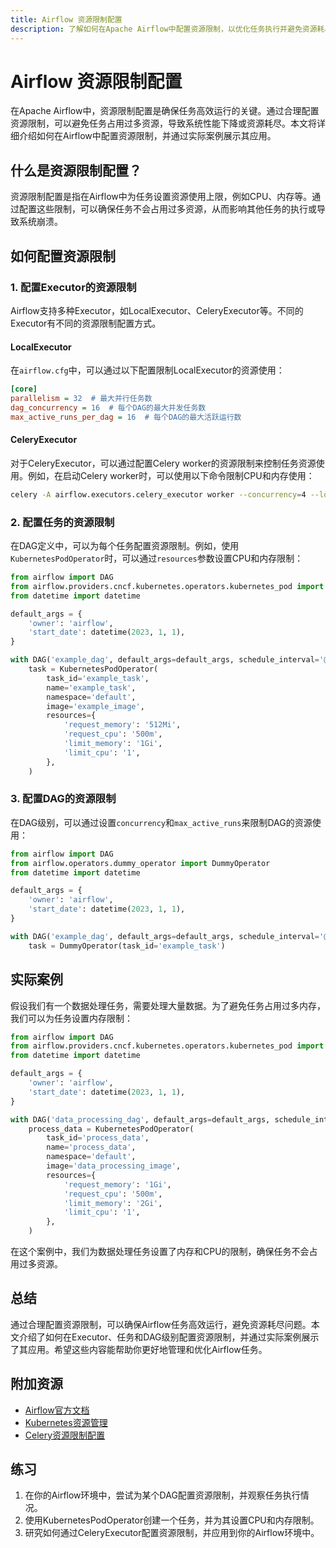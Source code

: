 ```yaml
---
title: Airflow 资源限制配置
description: 了解如何在Apache Airflow中配置资源限制，以优化任务执行并避免资源耗尽问题。
---
```


# Airflow 资源限制配置

在Apache Airflow中，资源限制配置是确保任务高效运行的关键。通过合理配置资源限制，可以避免任务占用过多资源，导致系统性能下降或资源耗尽。本文将详细介绍如何在Airflow中配置资源限制，并通过实际案例展示其应用。

## 什么是资源限制配置？

资源限制配置是指在Airflow中为任务设置资源使用上限，例如CPU、内存等。通过配置这些限制，可以确保任务不会占用过多资源，从而影响其他任务的执行或导致系统崩溃。

## 如何配置资源限制

### 1. 配置Executor的资源限制

Airflow支持多种Executor，如LocalExecutor、CeleryExecutor等。不同的Executor有不同的资源限制配置方式。

#### LocalExecutor

在`airflow.cfg`中，可以通过以下配置限制LocalExecutor的资源使用：

```ini
[core]
parallelism = 32  # 最大并行任务数
dag_concurrency = 16  # 每个DAG的最大并发任务数
max_active_runs_per_dag = 16  # 每个DAG的最大活跃运行数
```

#### CeleryExecutor

对于CeleryExecutor，可以通过配置Celery worker的资源限制来控制任务资源使用。例如，在启动Celery worker时，可以使用以下命令限制CPU和内存使用：

```bash
celery -A airflow.executors.celery_executor worker --concurrency=4 --loglevel=info --queues=default --max-tasks-per-child=100 --max-memory-per-child=200
```

### 2. 配置任务的资源限制

在DAG定义中，可以为每个任务配置资源限制。例如，使用`KubernetesPodOperator`时，可以通过`resources`参数设置CPU和内存限制：

```python
from airflow import DAG
from airflow.providers.cncf.kubernetes.operators.kubernetes_pod import KubernetesPodOperator
from datetime import datetime

default_args = {
    'owner': 'airflow',
    'start_date': datetime(2023, 1, 1),
}

with DAG('example_dag', default_args=default_args, schedule_interval='@daily') as dag:
    task = KubernetesPodOperator(
        task_id='example_task',
        name='example_task',
        namespace='default',
        image='example_image',
        resources={
            'request_memory': '512Mi',
            'request_cpu': '500m',
            'limit_memory': '1Gi',
            'limit_cpu': '1',
        },
    )
```

### 3. 配置DAG的资源限制

在DAG级别，可以通过设置`concurrency`和`max_active_runs`来限制DAG的资源使用：

```python
from airflow import DAG
from airflow.operators.dummy_operator import DummyOperator
from datetime import datetime

default_args = {
    'owner': 'airflow',
    'start_date': datetime(2023, 1, 1),
}

with DAG('example_dag', default_args=default_args, schedule_interval='@daily', concurrency=10, max_active_runs=5) as dag:
    task = DummyOperator(task_id='example_task')
```

## 实际案例

假设我们有一个数据处理任务，需要处理大量数据。为了避免任务占用过多内存，我们可以为任务设置内存限制：

```python
from airflow import DAG
from airflow.providers.cncf.kubernetes.operators.kubernetes_pod import KubernetesPodOperator
from datetime import datetime

default_args = {
    'owner': 'airflow',
    'start_date': datetime(2023, 1, 1),
}

with DAG('data_processing_dag', default_args=default_args, schedule_interval='@daily') as dag:
    process_data = KubernetesPodOperator(
        task_id='process_data',
        name='process_data',
        namespace='default',
        image='data_processing_image',
        resources={
            'request_memory': '1Gi',
            'request_cpu': '500m',
            'limit_memory': '2Gi',
            'limit_cpu': '1',
        },
    )
```

在这个案例中，我们为数据处理任务设置了内存和CPU的限制，确保任务不会占用过多资源。

## 总结

通过合理配置资源限制，可以确保Airflow任务高效运行，避免资源耗尽问题。本文介绍了如何在Executor、任务和DAG级别配置资源限制，并通过实际案例展示了其应用。希望这些内容能帮助你更好地管理和优化Airflow任务。

## 附加资源

- [Airflow官方文档](https://airflow.apache.org/docs/)
- [Kubernetes资源管理](https://kubernetes.io/docs/concepts/configuration/manage-resources-containers/)
- [Celery资源限制配置](https://docs.celeryproject.org/en/stable/userguide/workers.html)

## 练习

1. 在你的Airflow环境中，尝试为某个DAG配置资源限制，并观察任务执行情况。
2. 使用KubernetesPodOperator创建一个任务，并为其设置CPU和内存限制。
3. 研究如何通过CeleryExecutor配置资源限制，并应用到你的Airflow环境中。
